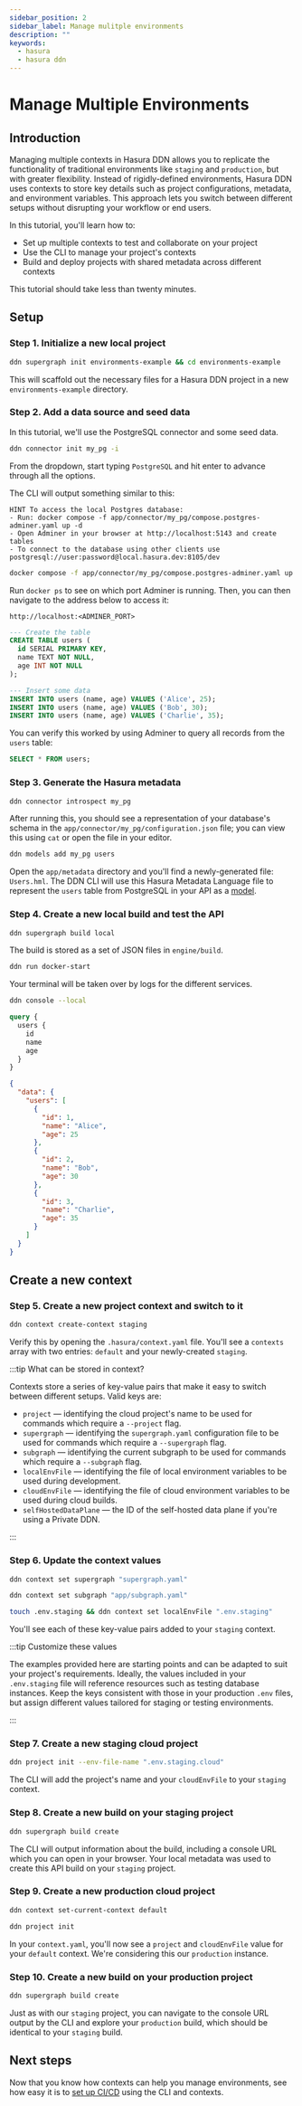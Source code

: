 ```yaml
---
sidebar_position: 2
sidebar_label: Manage mulitple environments
description: ""
keywords:
  - hasura
  - hasura ddn
---
```


# Manage Multiple Environments

## Introduction

Managing multiple contexts in Hasura DDN allows you to replicate the functionality of traditional environments like
`staging` and `production`, but with greater flexibility. Instead of rigidly-defined environments, Hasura DDN uses
contexts to store key details such as project configurations, metadata, and environment variables. This approach lets
you switch between different setups without disrupting your workflow or end users.

In this tutorial, you'll learn how to:

- Set up multiple contexts to test and collaborate on your project
- Use the CLI to manage your project's contexts
- Build and deploy projects with shared metadata across different contexts

This tutorial should take less than twenty minutes.

## Setup

### Step 1. Initialize a new local project

```sh title="Create a new local project:"
ddn supergraph init environments-example && cd environments-example
```

This will scaffold out the necessary files for a Hasura DDN project in a new `environments-example` directory.

### Step 2. Add a data source and seed data

In this tutorial, we'll use the PostgreSQL connector and some seed data.

```sh title="In your project directory, run:"
ddn connector init my_pg -i
```

From the dropdown, start typing `PostgreSQL` and hit enter to advance through all the options.

The CLI will output something similar to this:

```plaintext
HINT To access the local Postgres database:
- Run: docker compose -f app/connector/my_pg/compose.postgres-adminer.yaml up -d
- Open Adminer in your browser at http://localhost:5143 and create tables
- To connect to the database using other clients use postgresql://user:password@local.hasura.dev:8105/dev
```

```sh title="Use the hint from the CLI output:"
docker compose -f app/connector/my_pg/compose.postgres-adminer.yaml up -d
```

Run `docker ps` to see on which port Adminer is running. Then, you can then navigate to the address below to access it:

```plaintext
http://localhost:<ADMINER_PORT>
```

```sql title="Next, via Adminer select SQL command from the left-hand nav, then enter the following:"
--- Create the table
CREATE TABLE users (
  id SERIAL PRIMARY KEY,
  name TEXT NOT NULL,
  age INT NOT NULL
);

--- Insert some data
INSERT INTO users (name, age) VALUES ('Alice', 25);
INSERT INTO users (name, age) VALUES ('Bob', 30);
INSERT INTO users (name, age) VALUES ('Charlie', 35);
```

You can verify this worked by using Adminer to query all records from the `users` table:

```sql
SELECT * FROM users;
```

### Step 3. Generate the Hasura metadata

```sh title="Next, use the CLI to introspect your PostgreSQL database:"
ddn connector introspect my_pg
```

After running this, you should see a representation of your database's schema in the
`app/connector/my_pg/configuration.json` file; you can view this using `cat` or open the file in your editor.

```sh title="Now, track the table from your PostgreSQL database as a model in your DDN metadata:"
ddn models add my_pg users
```

Open the `app/metadata` directory and you'll find a newly-generated file: `Users.hml`. The DDN CLI will use this Hasura
Metadata Language file to represent the `users` table from PostgreSQL in your API as a
[model](/supergraph-modeling/models.mdx).

### Step 4. Create a new local build and test the API

```sh title="To create a local build, run:"
ddn supergraph build local
```

The build is stored as a set of JSON files in `engine/build`.

```sh title="Start your local Hasura DDN Engine and PostgreSQL connector:"
ddn run docker-start
```

Your terminal will be taken over by logs for the different services.

```sh title="In a new terminal tab, open your local console:"
ddn console --local
```

```graphql title="In the GraphiQL explorer of the console, write this query:"
query {
  users {
    id
    name
    age
  }
}
```

```json title="You'll get the following response:"
{
  "data": {
    "users": [
      {
        "id": 1,
        "name": "Alice",
        "age": 25
      },
      {
        "id": 2,
        "name": "Bob",
        "age": 30
      },
      {
        "id": 3,
        "name": "Charlie",
        "age": 35
      }
    ]
  }
}
```

## Create a new context

### Step 5. Create a new project context and switch to it

```sh title="From the project directory, run:"
ddn context create-context staging
```

Verify this by opening the `.hasura/context.yaml` file. You'll see a `contexts` array with two entries: `default` and
your newly-created `staging`.

:::tip What can be stored in context?

Contexts store a series of key-value pairs that make it easy to switch between different setups. Valid keys are:

- `project` — identifying the cloud project's name to be used for commands which require a `--project` flag.
- `supergraph` — identifying the `supergraph.yaml` configuration file to be used for commands which require a
  `--supergraph` flag.
- `subgraph` — identifying the current subgraph to be used for commands which require a `--subgraph` flag.
- `localEnvFile` — identifying the file of local environment variables to be used during development.
- `cloudEnvFile` — identifying the file of cloud environment variables to be used during cloud builds.
- `selfHostedDataPlane` — the ID of the self-hosted data plane if you're using a Private DDN.

:::

### Step 6. Update the context values

```sh title="First, set the supergraph configuration:"
ddn context set supergraph "supergraph.yaml"
```

```sh title="Then, which subgraphs to include:"
ddn context set subgraph "app/subgraph.yaml"
```

```sh title="Finally, stub out a local .env.staging file and add it to your staging context:"
touch .env.staging && ddn context set localEnvFile ".env.staging"
```

You'll see each of these key-value pairs added to your `staging` context.

:::tip Customize these values

The examples provided here are starting points and can be adapted to suit your project's requirements. Ideally, the
values included in your `.env.staging` file will reference resources such as testing database instances. Keep the keys
consistent with those in your production `.env` files, but assign different values tailored for staging or testing
environments.

:::

### Step 7. Create a new staging cloud project

```sh title="Using your new context, create a cloud project:"
ddn project init --env-file-name ".env.staging.cloud"
```

The CLI will add the project's name and your `cloudEnvFile` to your `staging` context.

### Step 8. Create a new build on your staging project

```sh
ddn supergraph build create
```

The CLI will output information about the build, including a console URL which you can open in your browser. Your local
metadata was used to create this API build on your `staging` project.

### Step 9. Create a new production cloud project

```sh title="First, switch contexts:"
ddn context set-current-context default
```

```sh title="Then, create a new project:"
ddn project init
```

In your `context.yaml`, you'll now see a `project` and `cloudEnvFile` value for your `default` context. We're
considering this our `production` instance.

### Step 10. Create a new build on your production project

```sh title="Since our current context is default, we can now use the same metadata to create a productioun build:"
ddn supergraph build create
```

Just as with our `staging` project, you can navigate to the console URL output by the CLI and explore your `production`
build, which should be identical to your `staging` build.

## Next steps

Now that you know how contexts can help you manage environments, see how easy it is to
[set up CI/CD](/deployment/ddn/deploy-your-supergraph#cicd) using the CLI and contexts.
